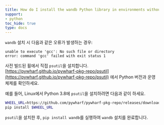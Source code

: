 ```yaml
---
title: How do I install the wandb Python library in environments without gcc?
support:
- python
toc_hide: true
type: docs
---
```


`wandb` 설치 시 다음과 같은 오류가 발생하는 경우:

```
unable to execute 'gcc': No such file or directory
error: command 'gcc' failed with exit status 1
```

사전 빌드된 휠에서 직접 `psutil`을 설치합니다. [https://pywharf.github.io/pywharf-pkg-repo/psutil](https://pywharf.github.io/pywharf-pkg-repo/psutil) 에서 Python 버전과 운영 체제를 확인하세요.

예를 들어, Linux에서 Python 3.8에 `psutil`을 설치하려면 다음과 같이 하세요.

```bash
WHEEL_URL=https://github.com/pywharf/pywharf-pkg-repo/releases/download/psutil-5.7.0-cp38-cp38-manylinux2010_x86_64.whl#sha256=adc36dabdff0b9a4c84821ef5ce45848f30b8a01a1d5806316e068b5fd669c6d
pip install $WHEEL_URL
```

`psutil`을 설치한 후, `pip install wandb`를 실행하여 `wandb` 설치를 완료합니다.
